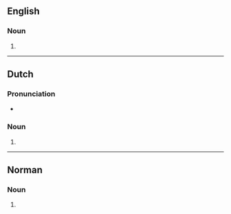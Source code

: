 ==English==

===Noun===
{{head|en|noun form}}

# {{plural of|en|colporteur}}

----

==Dutch==

===Pronunciation===
* {{audio|nl|Nl-colporteurs.ogg|Audio}}

===Noun===
{{head|nl|noun plural form}}

# {{plural of|nl|colporteur}}

----

==Norman==

===Noun===
{{head|nrf|noun plural form}}

# {{plural of|nrf|colporteux}}